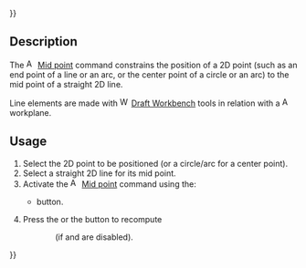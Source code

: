 {{UnfinishedDocu{{#translation:}}}}
<languages/>
<translate>

<!--T:1-->
{{Docnav
|[[Assembly3_ConstraintEqualLineArcLength|Equal Line Arc Length]]
|[[Assembly3_ConstraintDiameter|Diameter]]
|[[Assembly3_Workbench|Assembly3]]
|IconL=Assembly_ConstraintEqualLineArcLength.svg
|IconR=Assembly_ConstraintDiameter.svg
|IconC=Assembly3_workbench_icon.svg
}}

<!--T:2-->
{{GuiCommand
|Name=Assembly3 ConstraintMidPoint
|Icon=Assembly_ConstraintMidPoint.svg
|Workbenches=[[Assembly3_Workbench|Assembly3]]
}}

== Description == <!--T:3-->

<!--T:4-->
The [[Image:Assembly_ConstraintMidPoint.svg|16px]] [[Assembly3_ConstraintMidPoint|Mid point]] command constrains the position of a 2D point (such as an end point of a line or an arc, or the center point of a circle or an arc) to the mid point of a straight 2D line.

<!--T:5-->
Line elements are made with [[Image:Workbench_Draft.svg|16px]] [[Draft_Workbench|Draft Workbench]] tools in relation with a [[Image:Assembly_Workplane.svg|16px]] workplane.

== Usage == <!--T:6-->

<!--T:7-->
# Select the 2D point to be positioned (or a circle/arc for a center point).
# Select a straight 2D line for its mid point.
# Activate the [[Image:Assembly_ConstraintMidPoint.svg|16px]] [[Assembly3_ConstraintMidPoint|Mid point]] command using the:
#* {{Button|[[Image:Assembly_ConstraintMidPoint.svg|16px]] [[Assembly3_ConstraintMidPoint|Mid point]]}} button.
# Press the {{Button|[[Image:Assembly3_workbench_icon.svg|16px]] [[Assembly3_ResolveConstraints|Solve constraints]]}} or the {{Button|[[Image:Assembly_QuickSolve.svg|16px]] [[Assembly3_QuickSolve|Quick solve]]}} button to recompute 
:: (if {{Button|[[Image:Assembly_AutoRecompute.svg|16px]] [[Assembly3_AutoRecompute|Auto recompute]]}} and {{Button|[[Image:Assembly_SmartRecompute.svg|16px]] [[Assembly3_SmartRecompute|Smart recompute]]}} are disabled).


<!--T:8-->
{{Docnav
|[[Assembly3_ConstraintEqualLineArcLength|Equal Line Arc Length]]
|[[Assembly3_ConstraintDiameter|Diameter]]
|[[Assembly3_Workbench|Assembly3]]
|IconL=Assembly_ConstraintEqualLineArcLength.svg
|IconR=Assembly_ConstraintDiameter.svg
|IconC=Assembly3_workbench_icon.svg
}}

</translate>
{{Userdocnavi{{#translation:}}}}
